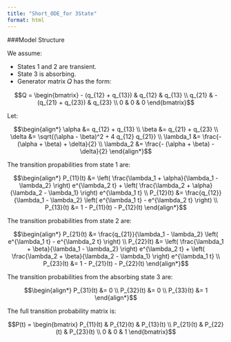 ```yaml
---
title: "Short_ODE_for 3State"
format: html
---
```


###Model Structure

We assume:

* States 1 and 2 are transient.
* State 3 is absorbing.
* Generator matrix 𝑄 has the form:


$$Q = 
\begin{bmatrix}
- (q_{12} + q_{13}) & q_{12} & q_{13} \\
q_{21} & - (q_{21} + q_{23}) & q_{23} \\
0 & 0 & 0
\end{bmatrix}$$


Let:

$$\begin{align*}
\alpha &= q_{12} + q_{13} \\
\beta  &= q_{21} + q_{23} \\
\delta &= \sqrt{(\alpha - \beta)^2 + 4 q_{12} q_{21}} \\
\lambda_1 &= \frac{- (\alpha + \beta) + \delta}{2} \\
\lambda_2 &= \frac{- (\alpha + \beta) - \delta}{2}
\end{align*}$$




The transition propabilities from state 1 are:

$$\begin{align*}
P_{11}(t) &= \left( \frac{\lambda_1 + \alpha}{\lambda_1 - \lambda_2} \right) e^{\lambda_2 t}
+ \left( \frac{\lambda_2 + \alpha}{\lambda_2 - \lambda_1} \right) e^{\lambda_1 t} \\
P_{12}(t) &= \frac{q_{12}}{\lambda_1 - \lambda_2} \left( e^{\lambda_1 t} - e^{\lambda_2 t} \right) \\
P_{13}(t) &= 1 - P_{11}(t) - P_{12}(t)
\end{align*}$$




The transition probabilities from state 2 are:

$$\begin{align*}
P_{21}(t) &= \frac{q_{21}}{\lambda_1 - \lambda_2} \left( e^{\lambda_1 t} - e^{\lambda_2 t} \right) \\
P_{22}(t) &= \left( \frac{\lambda_1 + \beta}{\lambda_1 - \lambda_2} \right) e^{\lambda_2 t}
+ \left( \frac{\lambda_2 + \beta}{\lambda_2 - \lambda_1} \right) e^{\lambda_1 t} \\
P_{23}(t) &= 1 - P_{21}(t) - P_{22}(t)
\end{align*}$$




The transition probabilities from the absorbing state 3 are:


$$\begin{align*}
P_{31}(t) &= 0 \\
P_{32}(t) &= 0 \\
P_{33}(t) &= 1
\end{align*}$$





The full transition probability matrix is:

$$P(t) = 
\begin{bmatrix}
P_{11}(t) & P_{12}(t) & P_{13}(t) \\
P_{21}(t) & P_{22}(t) & P_{23}(t) \\
0         & 0         & 1
\end{bmatrix}$$